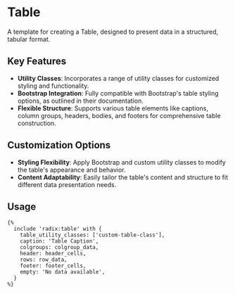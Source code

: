 # Table

A template for creating a Table, designed to present data in a structured, tabular format.

## Key Features

- **Utility Classes**: Incorporates a range of utility classes for customized styling and functionality.
- **Bootstrap Integration**: Fully compatible with Bootstrap's table styling options, as outlined in their documentation.
- **Flexible Structure**: Supports various table elements like captions, column groups, headers, bodies, and footers for comprehensive table construction.

## Customization Options

- **Styling Flexibility**: Apply Bootstrap and custom utility classes to modify the table's appearance and behavior.
- **Content Adaptability**: Easily tailor the table's content and structure to fit different data presentation needs.

## Usage

```twig
{%
  include 'radix:table' with {
    table_utility_classes: ['custom-table-class'],
    caption: 'Table Caption',
    colgroups: colgroup_data,
    header: header_cells,
    rows: row_data,
    footer: footer_cells,
    empty: 'No data available',
  }
%}
```
